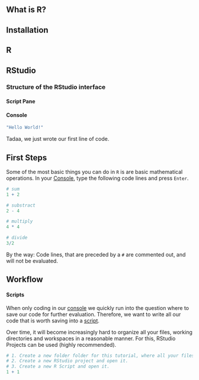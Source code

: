 ## What is R?

## 

## Installation

## R

## RStudio

### Structure of the RStudio interface

#### Script Pane

#### Console {#console}

```r
"Hello World!"
```

Tadaa, we just wrote our first line of code.

## First Steps

Some of the most basic things you can do in `R` is are basic mathematical operations. In your [Console](#Console), type the following code lines and press `Enter`.

```r
# sum
1 + 2

# substract
2 - 4

# multiply
4 * 4

# divide
3/2
```

By the way: Code lines, that are preceded by a `#` are commented out, and will not be evaluated.

## Workflow

#### Scripts

When only coding in our [console](#Console) we quickly run into the question where to save our code for further evaluation. Therefore, we want to write all our code that is worth saving into a [script](#Script%20Pane).

Over time, it will become increasingly hard to organize all your files, working directories and workspaces in a reasonable manner. For this, RStudio Projects can be used (highly recommended).

```r
# 1. Create a new folder folder for this tutorial, where all your files will go.
# 2. Create a new RStudio project and open it. 
# 3. Create a new R Script and open it. 
1 + 1
```
